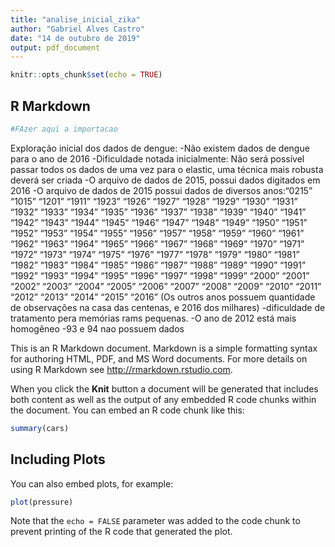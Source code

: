 ---
title: "analise_inicial_zika"
author: "Gabriel Alves Castro"
date: "14 de outubro de 2019"
output: pdf_document
---

```{r setup, include=FALSE}
knitr::opts_chunk$set(echo = TRUE)
```

## R Markdown

```{r}

#FAzer aqui a importacao


```


Exploração inicial dos dados de dengue:
	-Não existem dados de dengue para o ano de 2016
        -Dificuldade notada inicialmente: Não será possível passar todos os dados de uma vez para o elastic, uma técnica mais robusta deverá ser criada
	-O arquivo de dados de 2015, possui dados digitados em 2016
	-O arquivo de dados de 2015 possui dados de diversos anos:"0215" "1015" "1201" "1911" "1923" "1926" "1927" "1928" "1929" "1930" "1931" "1932" "1933" "1934" "1935" "1936" "1937" "1938"
     "1939" "1940" "1941" "1942" "1943" "1944" "1945" "1946" "1947" "1948" "1949" "1950" "1951" "1952" "1953" "1954" "1955" "1956"
     "1957" "1958" "1959" "1960" "1961" "1962" "1963" "1964" "1965" "1966" "1967" "1968" "1969" "1970" "1971" "1972" "1973" "1974"
     "1975" "1976" "1977" "1978" "1979" "1980" "1981" "1982" "1983" "1984" "1985" "1986" "1987" "1988" "1989" "1990" "1991" "1992"
     "1993" "1994" "1995" "1996" "1997" "1998" "1999" "2000" "2001" "2002" "2003" "2004" "2005" "2006" "2007" "2008" "2009" "2010"
     "2011" "2012" "2013" "2014" "2015" "2016" (Os outros anos possuem quantidade de observações na casa das centenas, e 2016 dos         milhares)
	-dificuldade de tratamento pera memórias rams pequenas.
	-O ano de 2012 está mais homogêneo 
  -93 e 94 nao possuem dados


This is an R Markdown document. Markdown is a simple formatting syntax for authoring HTML, PDF, and MS Word documents. For more details on using R Markdown see <http://rmarkdown.rstudio.com>.

When you click the **Knit** button a document will be generated that includes both content as well as the output of any embedded R code chunks within the document. You can embed an R code chunk like this:

```{r cars}
summary(cars)
```

## Including Plots

You can also embed plots, for example:

```{r pressure, echo=FALSE}
plot(pressure)
```

Note that the `echo = FALSE` parameter was added to the code chunk to prevent printing of the R code that generated the plot.
